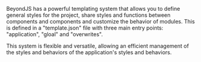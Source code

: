 
<DocHeader pretitle="Frontend" title="Template System" />

BeyondJS has a powerful templating system that allows you to define general styles for the project,
share styles and functions between components and components and customize the behavior of modules.
This is defined in a "template.json" file with three main entry points: "application", "gloal" and "overwrites".

This system is flexible and versatile, allowing an efficient management of the styles and behaviors of the application's styles and behaviors.

<Title tag="h3" text="template.json" />

<CodeBox title="template.json">
{`
{
  "application": {
    "processor": "sass",
    "path": "application",
    "files": [
      "*"
    ]
  },
  "global": {
    "processor": "sass",
    "path": "global",
    "files": [
      "*"
    ]
  }
}

`}

</CodeBox>

The above configuration is the default configuration for web project templates. The Sass processor is being configured for the application and global templates, and the purpose of each will be explained below.

The configuration of template elements resembles the configuration of processors in bundles. Each element can have the following properties:

-   **processor:** Processor to be used. Supports `sass` and `less`.
-   **path:** Directory where the files are located. If not defined, all files relative to the location of the configuration file will be searched.
-   **Files:** The indicates that all files within the defined path are to be taken into account. If specific file names are specified, only those specified will be included.

> It is assumed on this page that the template is located in a folder with its name at the root of the project. If a change was made to the default configuration, it is important to keep track of the configured location.

<Title tag="h4" text="`template.application`" />

The `styles.css` file is included in web platform projects as a property called `application`.
a property called "application". This property is used to add
general styles to the page and define <ELink to="https://developer.mozilla.org/en-US/docs/Web/CSS/--*"> custom properties properties</ELink> that will be available in all components.

The **custom properties** are unique style values that can be shared between components due to their integration into due to their integration into web components with Shadow DOM.

The default configuration for styles in `template.application` includes all `.scss` files present in the `./template/application` directory within the project.

The following are the included files:

-   `./variables.scss`: Contains a list of default Sass variables.
-   ./styles.scss`: Contains basic styles for the body of the document.
-   `./custom-properties/dark.scss`: Provides a mixin that defines the variables to be used in the dark style.
-   `./custom-properties/light.scss`: Provides a mixin that defines the variables to be used in the light style.
-   `./custom-properties/material-design.scss`: Includes the CSS properties of the Material Design color system.
-   `./custom-properties/definition.scss`: Includes the definition of the custom CSS properties that integrate the use of the mixins defined in `dark.scss` and `light.scss`.

Programmers can edit or add any additional style file, which will be automatically integrated thanks to the addition of a `"*"` character in the configuration indicating that all files in the folder should be processed.

<Title tag="h4" text="`template.global`" />

The global property is represented in the `global.css` file, whose purpose is to share styles considered global among all widgets. To achieve this, the final file is included within the styles of each widget.

By default, all the files found in the `/global` folder are included, and by default only one file is included: `styles.scss`.

<NextLinks items={['styles/modules', 'styles/themes']} />
